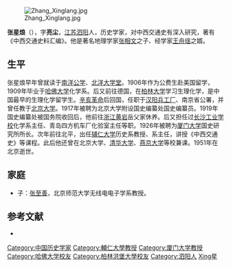 [[File:Zhang_Xinglang.jpg|thumb]]

'''张星烺'''（{{bd|1888年||1951年|7月13日|Zhang张}}），字'''亮尘'''，[[江苏|江苏]][[泗阳|泗阳]]人，历史学家，对中西交通史有深入研究，著有《中西交通史料汇编》。他是著名地理学家[[张相文|张相文]]之子、经学家[[王舟瑶|王舟瑶]]之婿。

==生平==
张星烺早年曾就读于[[南洋公学|南洋公学]]、[[北洋大学堂|北洋大学堂]]。1906年作为公费生赴美国留学，1909年毕业于[[哈佛大学|哈佛大学]]化学系。后又前往德国，在[[柏林大学|柏林大学]]学习生理化学，是中国最早的生理化学留学生。[[辛亥革命|辛亥革命]]后回国，任职于[[汉阳兵工厂|汉阳兵工厂]]、南京省公署，并曾任教于[[北京大学|北京大学]]。1917年被聘为北京大学附设国史编纂处国史编纂员。1919年国史编纂处被国务院收回后，他前往[[浙江|浙江]][[黄岩|黄岩]]岳父家休养。后又担任过[[长沙工业学校|长沙工业学校]]化学系主任、青岛四方机车厂化验室主任等职。1926年被聘为[[厦门大学|厦门大学]]国史研究所所长。次年前往北平，出任[[辅仁大学|辅仁大学]]历史系教授、系主任，讲授《中西交通史》等课程。此后他还曾在北京大学、[[清华大学|清华大学]]、[[燕京大学|燕京大学]]等校兼课。1951年在北京逝世。

==家庭==
*子：[[张至善|张至善]]，北京师范大学无线电电子学系教授。

== 参考文献 ==
{{ReflistH}}
* {{cite book|title=《燕京大学人物志 第一辑》|chapter=记张星烺先生(1888～1951)|editor=燕京研究院|publisher=北京大学出版社|year=2001}}
{{ReflistF}}
{{Authority control}}
{{DEFAULTSORT:Zhang张}}
[[Category:中国历史学家|Category:中国历史学家]]
[[Category:輔仁大學教授|Category:輔仁大學教授]]
[[Category:厦门大学教授|Category:厦门大学教授]]
[[Category:哈佛大学校友|Category:哈佛大学校友]]
[[Category:柏林洪堡大學校友|Category:柏林洪堡大學校友]]
[[Category:泗阳人|Category:泗阳人]]
[[Category:张姓|Xing星]]